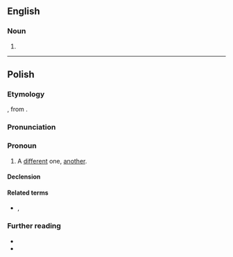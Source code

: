 ==English==

===Noun===
{{en-noun}}

# {{alt form|en|innie}}

----

==Polish==

===Etymology===
{{inh+|pl|sla-pro|*inъ}} , from {{der|pl|ine-pro|*h₃eynos}}.

===Pronunciation===
{{pl-p|a=Pl-inny.ogg}}

===Pronoun===
{{head|pl|pronoun|g=m}}

# A [[different]] one, [[another]].

====Declension====
{{pl-decl-adj-auto}}

====Related terms====
* {{l|pl|inaczej}}, {{l|pl|indziej}}

===Further reading===
* {{R:pl:WSJP}}
* {{R:PWN}}